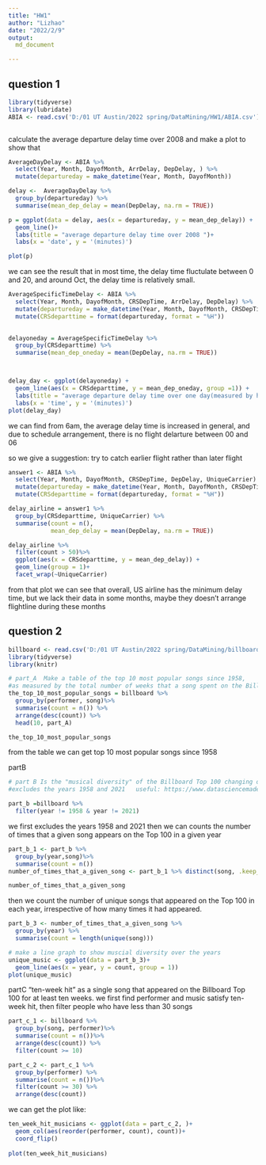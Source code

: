```yaml
---
title: "HW1"
author: "Lizhao"
date: "2022/2/9"
output:
  md_document

---
```



## question 1

```r
library(tidyverse)
library(lubridate)
ABIA <- read.csv('D:/01 UT Austin/2022 spring/DataMining/HW1/ABIA.csv')



```
calculate the average departure delay time over 2008 and make a plot to show that

```r

AverageDayDelay <- ABIA %>% 
  select(Year, Month, DayofMonth, ArrDelay, DepDelay, ) %>%
  mutate(departureday = make_datetime(Year, Month, DayofMonth)) 

delay <-  AverageDayDelay %>%
  group_by(departureday) %>%
  summarise(mean_dep_delay = mean(DepDelay, na.rm = TRUE))

p = ggplot(data = delay, aes(x = departureday, y = mean_dep_delay)) +
  geom_line()+
  labs(title = "average departure delay time over 2008 ")+
  labs(x = 'date', y = '(minutes)')

plot(p)


```
we can see the result that in most time, the delay time fluctulate between 0 and 20, and around Oct, the delay time is relatively small.



```r
AverageSpecificTimeDelay <- ABIA %>%
  select(Year, Month, DayofMonth, CRSDepTime, ArrDelay, DepDelay) %>%
  mutate(departureday = make_datetime(Year, Month, DayofMonth, CRSDepTime %/% 100, CRSDepTime %% 100)) %>%
  mutate(CRSdeparttime = format(departureday, format = "%H"))
  

delayoneday = AverageSpecificTimeDelay %>%
  group_by(CRSdeparttime) %>%
  summarise(mean_dep_oneday = mean(DepDelay, na.rm = TRUE))



delay_day <- ggplot(delayoneday) +
  geom_line(aes(x = CRSdeparttime, y = mean_dep_oneday, group =1)) +
  labs(title = "average departure delay time over one day(measured by hours) ")+
  labs(x = 'time', y = '(minutes)')
plot(delay_day)

```
we can find from 6am, the average delay time is increased in general, and due to schedule arrangement, there is no flight delarture between 00 and 06

so we give a suggestion: try to catch earlier flight rather than later flight


```r
answer1 <- ABIA %>% 
  select(Year, Month, DayofMonth, CRSDepTime, DepDelay, UniqueCarrier) %>%
  mutate(departureday = make_datetime(Year, Month, DayofMonth, CRSDepTime %/% 100, CRSDepTime %% 100)) %>%
  mutate(CRSdeparttime = format(departureday, format = "%H"))

delay_airline = answer1 %>%
  group_by(CRSdeparttime, UniqueCarrier) %>%
  summarise(count = n(),
            mean_dep_delay = mean(DepDelay, na.rm = TRUE))

delay_airline %>%
  filter(count > 50)%>%
  ggplot(aes(x = CRSdeparttime, y = mean_dep_delay)) +
  geom_line(group = 1)+
  facet_wrap(~UniqueCarrier)

```
from that plot we can see that overall, US airline has the minimum delay time, but we lack their data in some months, maybe they doesn't arrange flightline during these months


## question 2
```r
billboard <- read.csv('D:/01 UT Austin/2022 spring/DataMining/billboard.csv')
library(tidyverse)
library(knitr)

```







```r
# part_A  Make a table of the top 10 most popular songs since 1958, 
#as measured by the total number of weeks that a song spent on the Billboard Top 100. 
the_top_10_most_popular_songs = billboard %>%
  group_by(performer, song)%>%
  summarise(count = n()) %>%
  arrange(desc(count)) %>%
  head(10, part_A)

```


```r
the_top_10_most_popular_songs
```
from the table we can get top 10 most popular songs since 1958

partB
```r
# part B Is the "musical diversity" of the Billboard Top 100 changing over time?
#excludes the years 1958 and 2021   useful: https://www.datasciencemadesimple.com/remove-duplicate-rows-r-using-dplyr-distinct-function/#:~:text=Cool%20Text%20Symbol-,Remove%20Duplicate%20rows%20in%20R%20using%20Dplyr%20%E2%80%93%20distinct%20()%20function,variable%20or%20with%20multiple%20variable.

part_b =billboard %>%
  filter(year != 1958 & year != 2021) 

```
we first excludes the years 1958 and 2021
then we can counts the number of times that a given song appears on the Top 100 in a given year

```r
part_b_1 <- part_b %>%
  group_by(year,song)%>%
  summarise(count = n())
number_of_times_that_a_given_song <- part_b_1 %>% distinct(song, .keep_all = TRUE)

```

```r
number_of_times_that_a_given_song
```

then we count the number of unique songs that appeared on the Top 100 in each year, irrespective of how many times it had appeared.

```r
part_b_3 <- number_of_times_that_a_given_song %>%
  group_by(year) %>%
  summarise(count = length(unique(song)))

# make a line graph to show muscial diversity over the years
unique_music <- ggplot(data = part_b_3)+
  geom_line(aes(x = year, y = count, group = 1))
plot(unique_music)
```

partC "ten-week hit" as a single song that appeared on the Billboard Top 100 for at least ten weeks. 
we first find performer and music satisfy ten-week hit, then filter people who have less than 30 songs
```r
part_c_1 <- billboard %>% 
  group_by(song, performer)%>%
  summarise(count = n())%>%
  arrange(desc(count)) %>%
  filter(count >= 10)

```

```r
part_c_2 <- part_c_1 %>%
  group_by(performer) %>%
  summarise(count = n())%>%
  filter(count >= 30) %>%
  arrange(desc(count))
```

we can get the plot like: 
```r
ten_week_hit_musicians <- ggplot(data = part_c_2, )+
  geom_col(aes(reorder(performer, count), count))+
  coord_flip()
  
plot(ten_week_hit_musicians)
```


